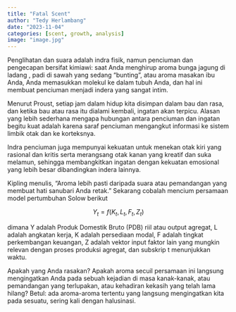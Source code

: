 ```yaml
---
title: "Fatal Scent"
author: "Tedy Herlambang"
date: "2023-11-04"
categories: [scent, growth, analysis]
image: "image.jpg"
---
```


Penglihatan dan suara adalah indra fisik, namun penciuman dan pengecapan bersifat kimiawi: saat Anda menghirup aroma bunga jagung di ladang , padi di sawah yang sedang "bunting", atau aroma masakan ibu Anda, Anda memasukkan molekul ke dalam tubuh Anda, dan hal ini membuat penciuman menjadi indera yang sangat intim.

Menurut Proust, setiap jam dalam hidup kita disimpan dalam bau dan rasa, dan ketika bau atau rasa itu dialami kembali, ingatan akan terpicu. Alasan yang lebih sederhana mengapa hubungan antara penciuman dan ingatan begitu kuat adalah karena saraf penciuman mengangkut informasi ke sistem limbik otak dan ke korteksnya.

Indra penciuman juga mempunyai kekuatan untuk menekan otak kiri yang rasional dan kritis serta merangsang otak kanan yang kreatif dan suka melamun, sehingga membangkitkan ingatan dengan kekuatan emosional yang lebih besar dibandingkan indera lainnya.

Kipling menulis, "Aroma lebih pasti daripada suara atau pemandangan yang membuat hati sanubari Anda retak." Sekarang cobalah mencium persamaan model pertumbuhan Solow berikut

$$
Y_t=f(K_t,L_t, F_t, Z_t)
$$

dimana Y adalah Produk Domestik Bruto (PDB) riil atau output agregat, L adalah angkatan kerja, K adalah persediaan modal, F adalah tingkat perkembangan keuangan, Z adalah vektor input faktor lain yang mungkin relevan dengan proses produksi agregat, dan subskrip t menunjukkan waktu.

Apakah yang Anda rasakan? Apakah aroma secuil persamaan ini langsung mengingatkan Anda pada sebuah kejadian di masa kanak-kanak, atau pemandangan yang terlupakan, atau kehadiran kekasih yang telah lama hilang? Betul: ada aroma-aroma tertentu yang langsung mengingatkan kita pada sesuatu, sering kali dengan halusinasi.
